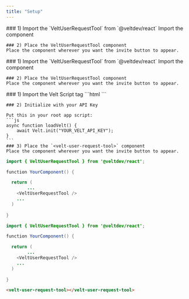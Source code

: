 ```yaml
---
title: "Setup"
---
```


<Tabs>
  <Tab title="React">
    ### 1) Import the `VeltUserRequestTool` from `@veltdev/react`
    Import the component

    ### 2) Place the VeltUserRequestTool component
    Place the component wherever you want the invite button to appear.

  </Tab>
  <Tab title="Next.js">
    ### 1) Import the `VeltUserRequestTool` from `@veltdev/react`
    Import the component

    ### 2) Place the VeltUserRequestTool component
    Place the component wherever you want the invite button to appear.


  </Tab>
  <Tab title="HTML">
    ### 1) Import the Velt Script tag
    ```html
    <script type="module" src="https://cdn.jsdelivr.net/npm/@veltdev/sdk@1.0.11/velt.js" onload="loadVelt()"></script>
    ```

    ### 2) Initialize with your API Key

    Put this in your root app script:
    ```js
    async function loadVelt() {
        await Velt.init("YOUR_VELT_API_KEY");
    }
    ```
    ### 3) Place the `<velt-user-request-tool>` component
    Place the component wherever you want the invite button to appear.


  </Tab>
</Tabs>

<RequestExample>

```java React
import { VeltUserRequestTool } from '@veltdev/react';

function YourComponent() {

  return (
		...
    <VeltUserRequestTool />
    ...
  )
  
}
```

```java Next.js
import { VeltUserRequestTool } from '@veltdev/react';

function YourComponent() {

  return (
		...
    <VeltUserRequestTool />
    ...
  )
  
}
```

```html HTML
<velt-user-request-tool></velt-user-request-tool>
```

</RequestExample>
